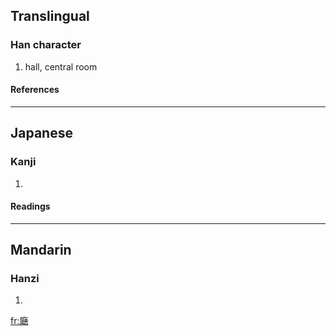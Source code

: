 {{see|廳}}

==Translingual==
===Han character===
{{Han char|rn=53|rad=广|as=17|sn=20|four=|canj=戈尸十心 (ISJP)}}
# hall, central room
====References====
{{Han ref|kx=0352.171|dkj=09552|hdz=20908.061|uh=5EF0|ud=24304}}
----
==Japanese==
===Kanji===
{{ja-kanji|grade=|rs=广17}}
# {{defn|Japanese}} 
====Readings====
{{ja-readings|on=[[ちょう]] (chō), [[てい]] (tei)|kun=[[やくしょ]] (yakusho), [[いえ]] (ie)}}
----
==Mandarin==
===Hanzi===
{{cmn-hanzi|pin=[[tīng]] ([[ting1]])|wg=t'ing<sup>1</sup>}}
# {{defn|Mandarin}}

[[fr:廰]]